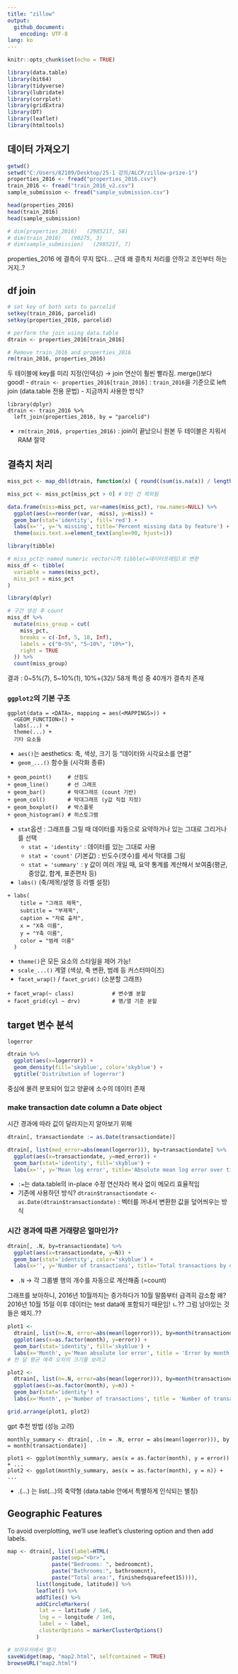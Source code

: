 ```yaml
---
title: "zillow"
output: 
  github_document:
    encoding: UTF-8
lang: ko
---
```


```r
knitr::opts_chunk$set(echo = TRUE)
```


```r
library(data.table)
library(bit64)
library(tidyverse)
library(lubridate)
library(corrplot)
library(gridExtra)
library(DT)
library(leaflet)
library(htmltools)
```

## 데이터 가져오기
```R
getwd()
setwd("C:/Users/82109/Desktop/25-1 강의/ALCP/zillow-prize-1")
properties_2016 <- fread("properties_2016.csv")
train_2016 <- fread("train_2016_v2.csv")
sample_submission <- fread("sample_submission.csv")

head(properties_2016)
head(train_2016)
head(sample_submission)

# dim(properties_2016)   (2985217, 58)
# dim(train_2016)   (90275, 3)
# dim(sample_submission)   (2985217, 7)
```

properties_2016 에 결측이 무지 많다… 근데 왜 결측치 처리를 안하고 조인부터 하는거지..?

## df join
```r
# set key of both sets to parcelid
setkey(train_2016, parcelid)
setkey(properties_2016, parcelid)

# perform the join using data.table
dtrain <- properties_2016[train_2016]

# Remove train_2016 and properties_2016
rm(train_2016, properties_2016)

```

두 테이블에 key를 미리 지정(인덱싱) → join 연산이 훨씬 빨라짐. merge()보다 good!
- `dtrain <- properties_2016[train_2016]` : `train_2016`을 기준으로 left join (data.table 전용 문법)
- 지금까지 사용한 방식?
```
library(dplyr)
dtrain <- train_2016 %>%
  left_join(properties_2016, by = "parcelid")
```

- `rm(train_2016, properties_2016)` : join이 끝났으니 원본 두 테이블은 지워서 RAM 절약

## 결측치 처리
```r
miss_pct <- map_dbl(dtrain, function(x) { round((sum(is.na(x)) / length(x))*100, 1)})

miss_pct <- miss_pct[miss_pct > 0] # 0인 건 제외됨

data.frame(miss=miss_pct, var=names(miss_pct), row.names=NULL) %>%
  ggplot(aes(x=reorder(var, -miss), y=miss)) +
  geom_bar(stat='identity', fill='red') + 
  labs(x='', y='% missing', title='Percent missing data by feature') +
  theme(axis.text.x=element_text(angle=90, hjust=1))
```
```r
library(tibble)

# miss_pct는 named numeric vector니까 tibble(=데이터프레임)로 변환
miss_df <- tibble(
  variable = names(miss_pct),
  miss_pct = miss_pct
)
```
```r
library(dplyr)

# 구간 생성 후 count
miss_df %>%
  mutate(miss_group = cut(
    miss_pct,
    breaks = c(-Inf, 5, 10, Inf),
    labels = c("0~5%", "5~10%", "10%+"),
    right = TRUE
  )) %>%
  count(miss_group)
```

결과 : 0~5%(7), 5~10%(1), 10%+(32)/
58개 특성 중 40개가 결측치 존재

### `ggplot2`의 기본 구조
```
ggplot(data = <DATA>, mapping = aes(<MAPPINGS>)) +
  <GEOM_FUNCTION>() +
  labs(...) +
  theme(...) +
  기타 요소들
```
- `aes()`는 aesthetics: 축, 색상, 크기 등 "데이터와 시각요소를 연결"
- `geom_...()` 함수들 (시각화 종류)
```
+ geom_point()     # 산점도
+ geom_line()      # 선 그래프
+ geom_bar()       # 막대그래프 (count 기반)
+ geom_col()       # 막대그래프 (y값 직접 지정)
+ geom_boxplot()   # 박스플롯
+ geom_histogram() # 히스토그램
```
  - `stat`옵션 : 그래프를 그릴 때 데이터를 자동으로 요약하거나 있는 그대로 그리거나를 선택
    - `stat = 'identity'` : 데이터를 있는 그대로 사용
    - `stat = 'count'` (기본값) : 빈도수(갯수)를 세서 막대를 그림
    - `stat = 'summary'` : y 값이 여러 개일 때, 요약 통계를 계산해서 보여줌(평균, 중앙값, 합계, 표준편차 등)

- `labs()` (축/제목/설명 등 라벨 설정)
```
+ labs(
    title = "그래프 제목",
    subtitle = "부제목",
    caption = "자료 출처",
    x = "X축 이름",
    y = "Y축 이름",
    color = "범례 이름"
  )
```
- `theme()`은 모든 요소의 스타일을 제어 가능!
- `scale_...()` 계열 (색상, 축 변환, 범례 등 커스터마이즈)
- `facet_wrap()` / `facet_grid()` (소분할 그래프)
```
+ facet_wrap(~ class)            # 변수별 분할
+ facet_grid(cyl ~ drv)          # 행/열 기준 분할
```

## target 변수 분석
`logerror`
```r
dtrain %>%
  ggplot(aes(x=logerror)) +
  geom_density(fill='skyblue', color='skyblue') +
  ggtitle('Distribution of logerror')
```
중심에 몰려 분포되어 있고 양끝에 소수의 데이터 존재

### make transaction date column a Date object
시간 경과에 따라 값이 달라지는지 알아보기 위해
```r
dtrain[, transactiondate := as.Date(transactiondate)]

dtrain[, list(med_error=abs(mean(logerror))), by=transactiondate] %>%
  ggplot(aes(x=transactiondate, y=med_error)) +
  geom_bar(stat='identity', fill='skyblue') + 
  labs(x='', y='Mean log error', title='Absolute mean log error over time')
```
- `:=`는 data.table의 in-place 수정 연산자라 복사 없이 메모리 효율적임
- 기존에 사용하던 방식?
`dtrain$transactiondate <- as.Date(dtrain$transactiondate)` : 벡터를 꺼내서 변환한 값을 덮어씌우는 방식

### 시간 경과에 따른 거래량은 얼마인가?
```r
dtrain[, .N, by=transactiondate] %>%
  ggplot(aes(x=transactiondate, y=N)) +
  geom_bar(stat='identity', color='skyblue') +
  labs(x='', y='Number of transactions', title='Total transactions by day')
```
- `.N` → 각 그룹별 행의 개수를 자동으로 계산해줌 (=count)

그래프를 보아하니, 2016년 10월까지는 증가하다가 10월 말쯤부터 급격히 감소함
왜? 2016년 10월 15일 이후 데이터는 test data에 포함되기 때문임!
ㄴ?? 그럼 남아있는 것들은 왜지..??

```r
plot1 <-
  dtrain[, list(n=.N, error=abs(mean(logerror))), by=month(transactiondate)] %>%
  ggplot(aes(x=as.factor(month), y=error)) +
  geom_bar(stat='identity', fill='skyblue') +
  labs(x='Month', y='Mean absolute lor error', title = 'Error by month of year')
# 한 달 평균 예측 오차의 크기를 보려고

plot2 <-
  dtrain[, list(n=.N, error=abs(mean(logerror))), by=month(transactiondate)] %>%
  ggplot(aes(x=as.factor(month), y=n)) +
  geom_bar(stat='identity') + 
  labs(x='Month', y='Number of transactions', title = 'Number of transactions by month of year')

grid.arrange(plot1, plot2)
```

gpt 추천 방법 (성능 고려)
```
monthly_summary <- dtrain[, .(n = .N, error = abs(mean(logerror))), by = month(transactiondate)]

plot1 <- ggplot(monthly_summary, aes(x = as.factor(month), y = error)) + ...
plot2 <- ggplot(monthly_summary, aes(x = as.factor(month), y = n)) + ...
```
- .(...) 는 list(...)의 축약형 (data.table 안에서 특별하게 인식되는 별칭)

## Geographic Features
To avoid overplotting, we’ll use leaflet’s clustering option and then add labels.

```r
map <- dtrain[, list(label=HTML(
              paste(sep="<br>",
              paste("Bedrooms: ", bedroomcnt),
              paste("Bathrooms:", bathroomcnt),
              paste("Total area:", finishedsquarefeet15)))),
         list(longitude, latitude)] %>%
         leaflet() %>%
         addTiles() %>%
         addCircleMarkers(
          lat = ~ latitude / 1e6,
          lng = ~ longitude / 1e6,
          label = ~ label,
          clusterOptions = markerClusterOptions()
         )

# 브라우저에서 열기
saveWidget(map, "map2.html", selfcontained = TRUE)
browseURL("map2.html")
```
